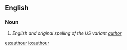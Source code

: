 ==English==

===Noun===
{{en-noun}}

# ''English and original spelling of the US variant [[author]]''

[[es:authour]]
[[io:authour]]
